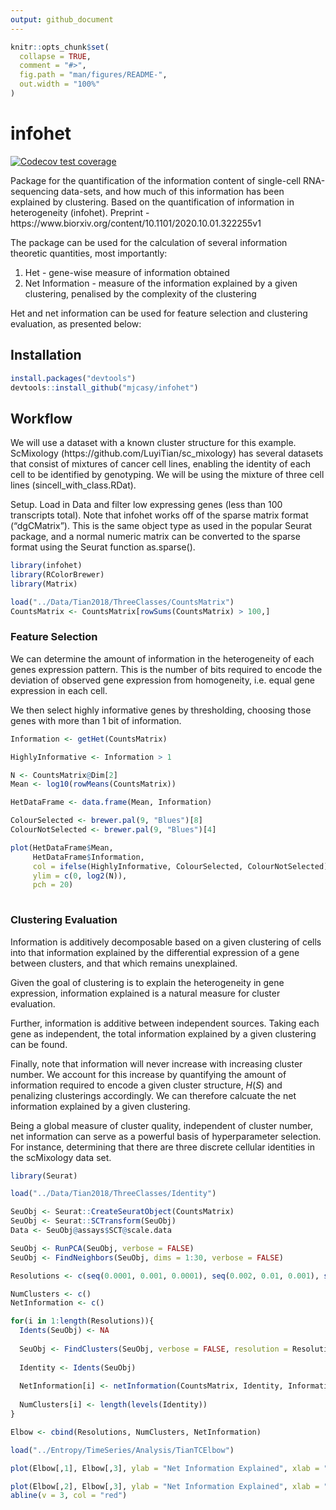 ```yaml
---
output: github_document
---
```


<!-- README.md is generated from README.Rmd. Please edit that file -->

```r
knitr::opts_chunk$set(
  collapse = TRUE,
  comment = "#>",
  fig.path = "man/figures/README-",
  out.width = "100%"
)
```

# infohet

<!-- badges: start -->
[![Codecov test coverage](https://codecov.io/gh/mjcasy/infohet/branch/master/graph/badge.svg)](https://codecov.io/gh/mjcasy/infohet?branch=master)
<!-- badges: end -->

Package for the quantification of the information content of single-cell RNA-sequencing data-sets, and how much of this information has been explained by clustering. Based on the quantification of information in heterogeneity (infohet). Preprint - https://www.biorxiv.org/content/10.1101/2020.10.01.322255v1

The package can be used for the calculation of several information theoretic quantities, most importantly:

1. Het - gene-wise measure of information obtained
2. Net Information - measure of the information explained by a given clustering, penalised by the complexity of the clustering

Het and net information can be used for feature selection and clustering evaluation, as presented below:

## Installation

``` r
install.packages("devtools")
devtools::install_github("mjcasy/infohet")
```

## Workflow

We will use a dataset with a known cluster structure for this example. ScMixology (https://github.com/LuyiTian/sc_mixology) has several datasets that consist of mixtures of cancer cell lines, enabling the identity of each cell to be identified by genotyping. We will be using the mixture of three cell lines (sincell_with_class.RDat).

Setup. Load in Data and filter low expressing genes (less than 100 transcripts total).  Note that infohet works off of the sparse matrix format ("dgCMatrix"). This is the same object type as used in the popular Seurat package, and a normal numeric matrix can be converted to the sparse format using the Seurat function as.sparse(). 

```r
library(infohet)
library(RColorBrewer)
library(Matrix)

load("../Data/Tian2018/ThreeClasses/CountsMatrix")
CountsMatrix <- CountsMatrix[rowSums(CountsMatrix) > 100,]
```


### Feature Selection

We can determine the amount of information in the heterogeneity of each genes expression pattern. This is the number of bits required to encode the deviation of observed gene expression from homogeneity, i.e. equal gene expression in each cell.

We then select highly informative genes by thresholding, choosing those genes with more than 1 bit of information.

```r
Information <- getHet(CountsMatrix)

HighlyInformative <- Information > 1

N <- CountsMatrix@Dim[2]
Mean <- log10(rowMeans(CountsMatrix))

HetDataFrame <- data.frame(Mean, Information)

ColourSelected <- brewer.pal(9, "Blues")[8]
ColourNotSelected <- brewer.pal(9, "Blues")[4]

plot(HetDataFrame$Mean, 
     HetDataFrame$Information,
     col = ifelse(HighlyInformative, ColourSelected, ColourNotSelected),
     ylim = c(0, log2(N)),
     pch = 20)
     
```

### Clustering Evaluation

Information is additively decomposable based on a given clustering of cells into that information explained by the differential expression of a gene between clusters, and that which remains unexplained.

Given the goal of clustering is to explain the heterogeneity in gene expression, information explained is a natural measure for cluster evaluation.

Further, information is additive between independent sources. Taking each gene as independent, the total information explained by a given clustering can be found.

Finally, note that information will never increase with increasing cluster number. We account for this increase by quantifying the amount of information required to encode a given cluster structure, $H(S)$ and penalizing clusterings accordingly. We can therefore calcuate the net information explained by a given clustering.

Being a global measure of cluster quality, independent of cluster number, net information can serve as a powerful basis of hyperparameter selection. For instance, determining that there are three discrete cellular identities in the scMixology data set.

```r
library(Seurat)

load("../Data/Tian2018/ThreeClasses/Identity")

SeuObj <- Seurat::CreateSeuratObject(CountsMatrix)
SeuObj <- Seurat::SCTransform(SeuObj)
Data <- SeuObj@assays$SCT@scale.data

SeuObj <- RunPCA(SeuObj, verbose = FALSE)
SeuObj <- FindNeighbors(SeuObj, dims = 1:30, verbose = FALSE)
```

```r
Resolutions <- c(seq(0.0001, 0.001, 0.0001), seq(0.002, 0.01, 0.001), seq(0.02, 0.2, 0.01), seq(0.3, 1, 0.1))

NumClusters <- c()
NetInformation <- c()

for(i in 1:length(Resolutions)){
  Idents(SeuObj) <- NA
  
  SeuObj <- FindClusters(SeuObj, verbose = FALSE, resolution = Resolutions[i])
  
  Identity <- Idents(SeuObj)
  
  NetInformation[i] <- netInformation(CountsMatrix, Identity, Information)
  
  NumClusters[i] <- length(levels(Identity))
}

Elbow <- cbind(Resolutions, NumClusters, NetInformation)
```

```r
load("../Entropy/TimeSeries/Analysis/TianTCElbow")
```

```r
plot(Elbow[,1], Elbow[,3], ylab = "Net Information Explained", xlab = "Resolution", type = "l")
```

```r
plot(Elbow[,2], Elbow[,3], ylab = "Net Information Explained", xlab = "Number of Clusters", type = "l")
abline(v = 3, col = "red")
```


